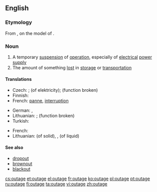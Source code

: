 ==English==
{{wikipedia|dab=outage}}

===Etymology===
From {{suffix|out|age|lang=en}}, on the model of {{term|shortage|lang=en}}.

===Noun===
{{en-noun}}

# A temporary [[suspension]] of [[operation]], especially of [[electrical]] [[power]] [[supply]]
# The amount of something [[lost]] in [[storage]] or [[transportation]]

====Translations====
{{trans-top|suspension of operation}}
* Czech: {{t-|cs|prostoj|m}}; {{t-|cs|výpadek|m}} (of elektricity); {{t+|cs|porucha|f}} (function broken)
* Finnish: {{t-|fi|katkos}}
* French: [[panne]], [[interruption]]
{{trans-mid}}
* German: {{t+|de|Ausfall|m}}, {{t+|de|Stromausfall|m}}
* Lithuanian: {{t-|lt|prastova|f}}; {{t-|lt|gedimas|m}} (function broken)
* Turkish: {{t+|tr|kesinti}}
{{trans-bottom}}

{{trans-top|amount lost in storage or transportation}}
* French: {{t-|fr|perte de marchandise}}
* Lithuanian: {{t-|lt|nubyrėjimas|m}} (of solid), {{t-|lt|nutekėjimas|m}},  {{t-|lt|nuotekis|m}} (of liquid)
{{trans-mid}}
{{trans-bottom}}

====See also====
* [[dropout]]
* [[brownout]]
* [[blackout]]

[[cs:outage]]
[[et:outage]]
[[el:outage]]
[[fr:outage]]
[[ko:outage]]
[[pl:outage]]
[[pt:outage]]
[[ru:outage]]
[[fi:outage]]
[[ta:outage]]
[[vi:outage]]
[[zh:outage]]